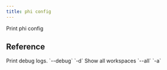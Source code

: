 ```yaml
---
title: phi config
---
```


Print phi config

## Reference

<ResponseField name="print_debug_log" type="bool">
 Print debug logs. `--debug` `-d`
</ResponseField>
<ResponseField name="show_all" type="bool">
 Show all workspaces `--all` `-a`
</ResponseField>